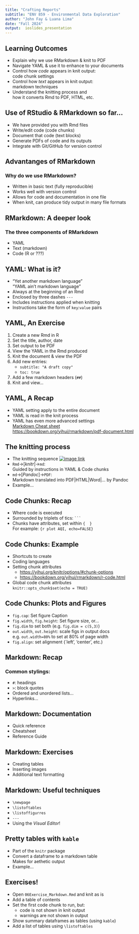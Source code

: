 ```yaml
---
title: "Crafting Reports"
subtitle: "ENV 859 - Environmental Data Exploration"
author: "John Fay & Luana Lima"
date: "Fall 2024"
output:  ioslides_presentation 
---
```


## Learning Outcomes

-   Explain why we use RMarkdown & knit to PDF
-   Navigate YAML & use it to enhance to your documents
-   Control how *code* appears in knit output:\
    code chunk settings
-   Control how *text* appears in knit output:\
    markdown techniques
-   Understand the knitting process and\
    how it converts Rmd to PDF, HTML, etc.

## Use of RStudio & RMarkdown so far...

-   We have provided you with Rmd files
-   Write/edit code (code chunks)
-   Document that code (text blocks)
-   Generate PDFs of code and its outputs
-   Integrate with Git/GitHub for version control

## Advantanges of RMarkdown

### Why do we use RMarkdown?

-   Written in basic text (fully reproducible)
-   Works well with version control
-   Allows for code and documentation in one file
-   When knit, can produce tidy output in many file formats

## RMarkdown: A deeper look

### The three components of RMarkdown

-   YAML
-   Text (markdown)
-   Code (R or ???)

## YAML: What is it?

-   "Yet another markdown language"\
    "YAML ain't markdown language"
-   Always at the beginning of an Rmd
-   Enclosed by three dashes `---`
-   Includes instructions applied when knitting
-   Instructions take the form of `key`:`value` pairs

## YAML, An Exercise

1.  Create a new Rmd in R
2.  Set the title, author, date
3.  Set output to be PDF
4.  View the YAML in the Rmd produced
5.  Knit the document & view the PDF
6.  Add new entries:
    -   `subtitle: "A draft copy"`
    -   `toc: true`
7.  Add a few markdown headers (`##`)
8.  Knit and view...

## YAML, A Recap

-   YAML setting apply to the entire document
-   YAML is read in the knit process
-   YAML has even more advanced settings\
    [Markdown Cheat sheet](https://raw.githubusercontent.com/rstudio/cheatsheets/main/rmarkdown.pdf)\
    <https://bookdown.org/yihui/rmarkdown/pdf-document.html>

## The knitting process

-   The knitting sequence [![image link](img/rmarkdownflow.png)](https://env872.github.io/assets/images/rmarkdownflow.png)
-   `Rmd`→[*knitr*]→`md`:\
    Guided by instructions in YAML & Code chunks
-   `md`→[*Pandoc*]→`PDF`:\
    Markdown translated into PDF\|HTML\|Word\|... by Pandoc
-   Example...

## Code Chunks: Recap

-   Where code is executed
-   Surrounded by triplets of tics: ```` ``` ````
-   Chunks have attributes, set within `{  }`\
    For example: `{r plot AQI, echo=FALSE}`

## Code Chunks: Example

-   Shortcuts to create
-   Coding languages
-   Setting chunk attributes
    -   <https://yihui.org/knitr/options/#chunk-options>
    -   <https://bookdown.org/yihui/rmarkdown/r-code.html>
-   Global code chunk attributes\
    `knitr::opts_chunk$set(echo = TRUE)`

## Code Chunks: Plots and Figures

-   `fig.cap`: Set figure Caption
-   `fig.width`, `fig.height`: Set figure size, or...
-   `fig.dim` to set both (e.g. `fig.dim = c(5,3)`)
-   `out.width`, `out.height`: scale figs in output docs\
    e.g. `out.width=80%` to set at 80% of page width
-   `fig.align`: set alignment (\`left', 'center', etc.)

## Markdown: Recap

### Common stylings:

-   `#`: headings
-   `>`: block quotes
-   Ordered and unordered lists...
-   Hyperlinks...

## Markdown: Documentation

-   Quick reference
-   Cheatsheet
-   Reference Guide

## Markdown: Exercises

-   Creating tables
-   Inserting images
-   Additional text formatting

## Markdown: Useful techniques

-   `\newpage`
-   `\listoftables`
-   `\listoffigurres`
-   `---`
-   Using the *Visual Editor*!

## Pretty tables with `kable`

-   Part of the `knitr` package
-   Convert a dataframe to a markdown table\
    Makes for aethetic output
-   Example...

## Exercises!

-   Open `06Exercise_Markdown.Rmd` and knit as is
-   Add a table of contents
-   Set the first code chunk to run, but:
    -   code is not shown in knit output
    -   warnings are not shown in output
-   Show summary dataframes as tables (using `kable`)
-   Add a list of tables using `\listoftables`
